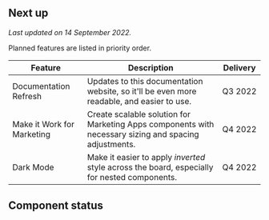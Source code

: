 
<Layout title="Roadmap" description="Overview of major upcoming features and components status.">

## Next up

_Last updated on 14 September 2022._

Planned features are listed in priority order.

| Feature                    | Description                                                                                           | Delivery     |
| -------------------------- | ----------------------------------------------------------------------------------------------------- | ------------ |
| Documentation Refresh      | Updates to this documentation website, so it'll be even more readable, and easier to use.             | Q3&nbsp;2022 |
| Make it Work for Marketing | Create scalable solution for Marketing Apps components with necessary sizing and spacing adjustments. | Q4&nbsp;2022 |
| Dark Mode                  | Make it easier to apply _inverted_ style across the board, especially for nested components.          | Q4&nbsp;2022 |

## Component status

<ComponentStatusTable>
  <ComponentStatus
    name="Alert Dialog"
    reactComponentUrl="/components/alert-dialog"
    figmaComponentUrl="https://www.figma.com/file/CCf4IlqeNxwVf3BtYO0WOP/%5BDC%5D-Components?node-id=1500%3A10886"
  />
  <ComponentStatus
    name="Asset"
    reactComponentUrl="/components/asset"
    figmaComponentUrl="https://www.figma.com/file/BZKbIZMc0TcxIoyL5V9mKo/?node-id=2723%3A4651"
  />
  <ComponentStatus
    name="Avatar"
    reactComponentUrl="/components/avatar"
    figmaComponentUrl="https://www.figma.com/file/CCf4IlqeNxwVf3BtYO0WOP/%5BDC%5D-Components?node-id=918%3A7"
  />
  <ComponentStatus
    name="Badge"
    reactComponentUrl="/components/badge"
    figmaComponentUrl="https://www.figma.com/file/CCf4IlqeNxwVf3BtYO0WOP/%5BDC%5D-Components?node-id=810%3A1831"
  />
  <ComponentStatus
    name="Brand"
    reactComponentUrl="/components/brand"
    figmaComponentUrl="https://www.figma.com/file/BZKbIZMc0TcxIoyL5V9mKo/?node-id=581%3A953"
  />
  <ComponentStatus
    name="Button"
    reactComponentUrl="/components/button"
    figmaComponentUrl="https://www.figma.com/file/CCf4IlqeNxwVf3BtYO0WOP/%5BDC%5D-Components?node-id=247%3A0"
  />
  <ComponentStatus
    name="Card"
    reactComponentUrl="/components/card"
    figmaComponentUrl="https://www.figma.com/file/CCf4IlqeNxwVf3BtYO0WOP/%5BDC%5D-Components?node-id=1911%3A11914"
  />
  <ComponentStatus
    name="Chapeau"
    reactComponentUrl="/components/chapeau"
    figmaComponentUrl="https://www.figma.com/file/BZKbIZMc0TcxIoyL5V9mKo/%5BDC%5D-Core?node-id=524%3A1201"
  />
  <ComponentStatus
    name="Checkbox"
    reactComponentUrl="/components/checkbox"
    figmaComponentUrl="https://www.figma.com/file/CCf4IlqeNxwVf3BtYO0WOP/%5BDC%5D-Components?node-id=969%3A2416"
  />
  <ComponentStatus
    name="Code"
    reactComponentUrl="/components/code"
    figmaComponentUrl="https://www.figma.com/file/BZKbIZMc0TcxIoyL5V9mKo/%5BDC%5D-Core?node-id=532%3A1146"
  />
  <ComponentStatus
    name="Code Block"
    reactComponentUrl="/components/code-block"
    figmaComponentUrl="https://www.figma.com/file/BZKbIZMc0TcxIoyL5V9mKo/%5BDC%5D-Core?node-id=532%3A1146"
  />
  <ComponentStatus
    name="Content Container"
    reactComponentUrl="/components/content-container"
  />
  <ComponentStatus
    name="Dialog"
    reactComponentUrl="/components/dialog"
    figmaComponentUrl="https://www.figma.com/file/CCf4IlqeNxwVf3BtYO0WOP/%5BDC%5D-Components?node-id=1500%3A10886"
  />
  <ComponentStatus
    name="Display"
    reactComponentUrl="/components/display"
    figmaComponentUrl="https://www.figma.com/file/BZKbIZMc0TcxIoyL5V9mKo/%5BDC%5D-Core?node-id=524%3A1201"
  />
  <ComponentStatus
    name="Drawer"
    reactComponentUrl="/components/drawer"
    figmaComponentUrl="https://www.figma.com/file/CCf4IlqeNxwVf3BtYO0WOP/%5BDC%5D-Components?node-id=1500%3A10886"
  /><ComponentStatus
    name="Empty State"
    reactComponentUrl="/components/empty-state"
    figmaComponentUrl="https://www.figma.com/file/CCf4IlqeNxwVf3BtYO0WOP/%5BDC%5D-Components?node-id=1511%3A10894"
  />
  <ComponentStatus
    name="Error Boundary"
    reactComponentUrl="/components/error-boundary"
  />
  <ComponentStatus
    name="Form Field"
    reactComponentUrl="/components/form-field"
    figmaComponentUrl="https://www.figma.com/file/CCf4IlqeNxwVf3BtYO0WOP/?node-id=3337%3A22405"
  />
  <ComponentStatus
    name="Heading"
    reactComponentUrl="/components/heading"
    figmaComponentUrl="https://www.figma.com/file/BZKbIZMc0TcxIoyL5V9mKo/%5BDC%5D-Core?node-id=524%3A1201"
  />
  <ComponentStatus
    name="Icon"
    reactComponentUrl="/components/icon"
    figmaComponentUrl="https://www.figma.com/file/BZKbIZMc0TcxIoyL5V9mKo/%5BDC%5D-Core?node-id=549%3A0"
  />
  <ComponentStatus
    name="Input"
    reactComponentUrl="/components/input"
    figmaComponentUrl="https://www.figma.com/file/CCf4IlqeNxwVf3BtYO0WOP/%5BDC%5D-Components?node-id=961%3A2"
  />
  <ComponentStatus
    name="Link"
    reactComponentUrl="/components/link"
    figmaComponentUrl="https://www.figma.com/file/CCf4IlqeNxwVf3BtYO0WOP/%5BDC%5D-Components?node-id=2009%3A12910"
  />
  <ComponentStatus name="Loader" reactComponentUrl="/components/loader" />
  <ComponentStatus
    name="Menu"
    reactComponentUrl="/components/menu/"
    figmaComponentUrl="https://www.figma.com/file/CCf4IlqeNxwVf3BtYO0WOP/%5BDC%5D-Components?node-id=3676%3A24234"
  />
  <ComponentStatus
    name="Notification"
    reactComponentUrl="/components/notification"
    figmaComponentUrl="https://www.figma.com/file/CCf4IlqeNxwVf3BtYO0WOP/%5BDC%5D-Components?node-id=1541%3A11855"
  />
  <ComponentStatus
    name="Paragraph"
    reactComponentUrl="/components/paragraph"
    figmaComponentUrl="https://www.figma.com/file/BZKbIZMc0TcxIoyL5V9mKo/%5BDC%5D-Core?node-id=527%3A1639"
  />
  <ComponentStatus
    name="Pill"
  />
  <ComponentStatus
    name="Popover"
  />
  <ComponentStatus name="Portal" reactComponentUrl="/components/portal" />
  <ComponentStatus
    name="Progress"
    reactComponentUrl="/components/progress"
    figmaComponentUrl="https://www.figma.com/file/CCf4IlqeNxwVf3BtYO0WOP/%5BDC%5D-Components?node-id=2132%3A14036"
  />
  <ComponentStatus
    name="Radio"
    reactComponentUrl="/components/radio"
    figmaComponentUrl="https://www.figma.com/file/CCf4IlqeNxwVf3BtYO0WOP/%5BDC%5D-Components?node-id=1067%3A4315"
  />

  <ComponentStatus
    name="Resizable"
    reactComponentUrl="/components/resizable"
    figmaComponentUrl="https://www.figma.com/file/CCf4IlqeNxwVf3BtYO0WOP/%5BDC%5D-Components?node-id=4961%3A31775"
  />
  <ComponentStatus
    name="Screen Reader Only"
    reactComponentUrl="/components/screen-reader-only"
  />
  <ComponentStatus
    name="Select"
    reactComponentUrl="/components/select"
    figmaComponentUrl="https://www.figma.com/file/CCf4IlqeNxwVf3BtYO0WOP/%5BDC%5D-Components?node-id=1117%3A699"
  />
  <ComponentStatus
    name="Side Navigation"
    reactComponentUrl="/components/side-navigation/"
    figmaComponentUrl="https://www.figma.com/file/CCf4IlqeNxwVf3BtYO0WOP/%5BDC%5D-Components?node-id=1143%3A1886"
  />
  <ComponentStatus
    name="Slider"
    reactComponentUrl="/components/slider"
    figmaComponentUrl="https://www.figma.com/file/CCf4IlqeNxwVf3BtYO0WOP/%5BDC%5D-Components?node-id=2132%3A14959"
  />
  <ComponentStatus
    name="Switch"
    reactComponentUrl="/components/switch"
    figmaComponentUrl="https://www.figma.com/file/CCf4IlqeNxwVf3BtYO0WOP/%5BDC%5D-Components?node-id=1067%3A5364"
  />
  <ComponentStatus
    name="Tabs"
    reactComponentUrl="/components/tabs"
    figmaComponentUrl="https://www.figma.com/file/CCf4IlqeNxwVf3BtYO0WOP/%5BDC%5D-Components?node-id=828%3A0"
  />
  <ComponentStatus
    name="Text"
    reactComponentUrl="/components/text"
    figmaComponentUrl="https://www.figma.com/file/BZKbIZMc0TcxIoyL5V9mKo/?node-id=527%3A1639"
  />
  <ComponentStatus
    name="Text Area"
    reactComponentUrl="/components/text-area"
    figmaComponentUrl="https://www.figma.com/file/CCf4IlqeNxwVf3BtYO0WOP/?node-id=3337%3A21416"
  />
  <ComponentStatus
    name="Toast"
    reactComponentUrl="/components/toast"
    figmaComponentUrl="https://www.figma.com/file/CCf4IlqeNxwVf3BtYO0WOP/%5BDC%5D-Components?node-id=975%3A0"
  />
  <ComponentStatus
    name="Tooltip"
    reactComponentUrl="/components/tooltip"
    figmaComponentUrl="https://www.figma.com/file/CCf4IlqeNxwVf3BtYO0WOP/%5BDC%5D-Components?node-id=1435%3A8912"
  />
</ComponentStatusTable>

</Layout>
